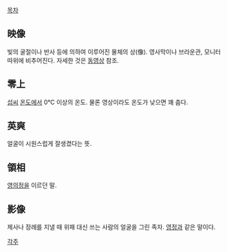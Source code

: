 [[목차]]

== 映像 ==
빛의 굴절이나 반사 등에 의하여 이루어진 물체의 상(像). 영사막이나 브라운관, 모니터 따위에 비추어진다. 자세한 것은 [[동영상]] 참조.

== 零上 ==
[[섭씨]] [[온도]]에서 0℃ 이상의 온도. 물론 영상이라도 온도가 낮으면 꽤 춥다.

== 英爽 ==
얼굴이 시원스럽게 잘생겼다는 뜻.

== 領相 ==
[[영의정]]을 이르던 말.

== 影像 ==
제사나 장례를 지낼 때 위패 대신 쓰는 사람의 얼굴을 그린 족자. [[영정]]과 같은 말이다.

[[각주]]
